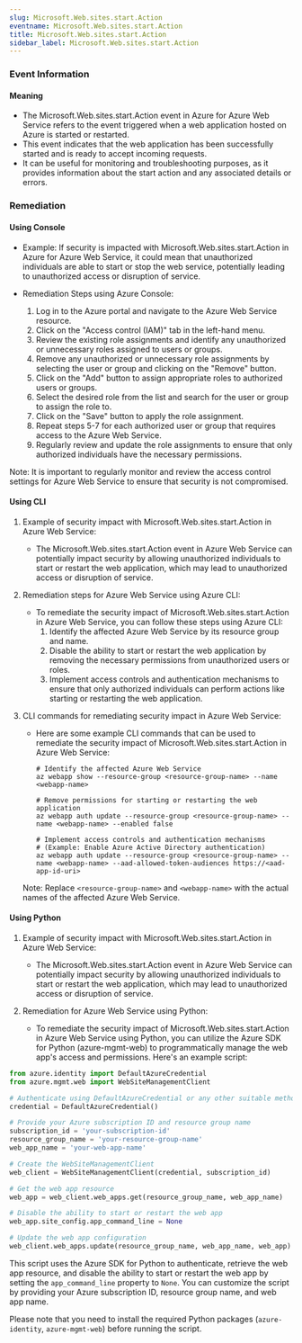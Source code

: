 ```yaml
--- 
slug: Microsoft.Web.sites.start.Action
eventname: Microsoft.Web.sites.start.Action
title: Microsoft.Web.sites.start.Action
sidebar_label: Microsoft.Web.sites.start.Action
---
```

                       
### Event Information

#### Meaning

- The Microsoft.Web.sites.start.Action event in Azure for Azure Web Service refers to the event triggered when a web application hosted on Azure is started or restarted.
- This event indicates that the web application has been successfully started and is ready to accept incoming requests.
- It can be useful for monitoring and troubleshooting purposes, as it provides information about the start action and any associated details or errors.

### Remediation

#### Using Console

- Example: If security is impacted with Microsoft.Web.sites.start.Action in Azure for Azure Web Service, it could mean that unauthorized individuals are able to start or stop the web service, potentially leading to unauthorized access or disruption of service.

- Remediation Steps using Azure Console:
  1. Log in to the Azure portal and navigate to the Azure Web Service resource.
  2. Click on the "Access control (IAM)" tab in the left-hand menu.
  3. Review the existing role assignments and identify any unauthorized or unnecessary roles assigned to users or groups.
  4. Remove any unauthorized or unnecessary role assignments by selecting the user or group and clicking on the "Remove" button.
  5. Click on the "Add" button to assign appropriate roles to authorized users or groups.
  6. Select the desired role from the list and search for the user or group to assign the role to.
  7. Click on the "Save" button to apply the role assignment.
  8. Repeat steps 5-7 for each authorized user or group that requires access to the Azure Web Service.
  9. Regularly review and update the role assignments to ensure that only authorized individuals have the necessary permissions.

Note: It is important to regularly monitor and review the access control settings for Azure Web Service to ensure that security is not compromised.

#### Using CLI

1. Example of security impact with Microsoft.Web.sites.start.Action in Azure Web Service:
   - The Microsoft.Web.sites.start.Action event in Azure Web Service can potentially impact security by allowing unauthorized individuals to start or restart the web application, which may lead to unauthorized access or disruption of service.

2. Remediation steps for Azure Web Service using Azure CLI:
   - To remediate the security impact of Microsoft.Web.sites.start.Action in Azure Web Service, you can follow these steps using Azure CLI:
     1. Identify the affected Azure Web Service by its resource group and name.
     2. Disable the ability to start or restart the web application by removing the necessary permissions from unauthorized users or roles.
     3. Implement access controls and authentication mechanisms to ensure that only authorized individuals can perform actions like starting or restarting the web application.

3. CLI commands for remediating security impact in Azure Web Service:
   - Here are some example CLI commands that can be used to remediate the security impact of Microsoft.Web.sites.start.Action in Azure Web Service:
     ```
     # Identify the affected Azure Web Service
     az webapp show --resource-group <resource-group-name> --name <webapp-name>

     # Remove permissions for starting or restarting the web application
     az webapp auth update --resource-group <resource-group-name> --name <webapp-name> --enabled false

     # Implement access controls and authentication mechanisms
     # (Example: Enable Azure Active Directory authentication)
     az webapp auth update --resource-group <resource-group-name> --name <webapp-name> --aad-allowed-token-audiences https://<aad-app-id-uri>
     ```
   Note: Replace `<resource-group-name>` and `<webapp-name>` with the actual names of the affected Azure Web Service.

#### Using Python

1. Example of security impact with Microsoft.Web.sites.start.Action in Azure Web Service:
   - The Microsoft.Web.sites.start.Action event in Azure Web Service can potentially impact security by allowing unauthorized individuals to start or restart the web application, which may lead to unauthorized access or disruption of service.

2. Remediation for Azure Web Service using Python:
   - To remediate the security impact of Microsoft.Web.sites.start.Action in Azure Web Service using Python, you can utilize the Azure SDK for Python (azure-mgmt-web) to programmatically manage the web app's access and permissions. Here's an example script:

```python
from azure.identity import DefaultAzureCredential
from azure.mgmt.web import WebSiteManagementClient

# Authenticate using DefaultAzureCredential or any other suitable method
credential = DefaultAzureCredential()

# Provide your Azure subscription ID and resource group name
subscription_id = 'your-subscription-id'
resource_group_name = 'your-resource-group-name'
web_app_name = 'your-web-app-name'

# Create the WebSiteManagementClient
web_client = WebSiteManagementClient(credential, subscription_id)

# Get the web app resource
web_app = web_client.web_apps.get(resource_group_name, web_app_name)

# Disable the ability to start or restart the web app
web_app.site_config.app_command_line = None

# Update the web app configuration
web_client.web_apps.update(resource_group_name, web_app_name, web_app)
```

This script uses the Azure SDK for Python to authenticate, retrieve the web app resource, and disable the ability to start or restart the web app by setting the `app_command_line` property to `None`. You can customize the script by providing your Azure subscription ID, resource group name, and web app name.

Please note that you need to install the required Python packages (`azure-identity`, `azure-mgmt-web`) before running the script.


 